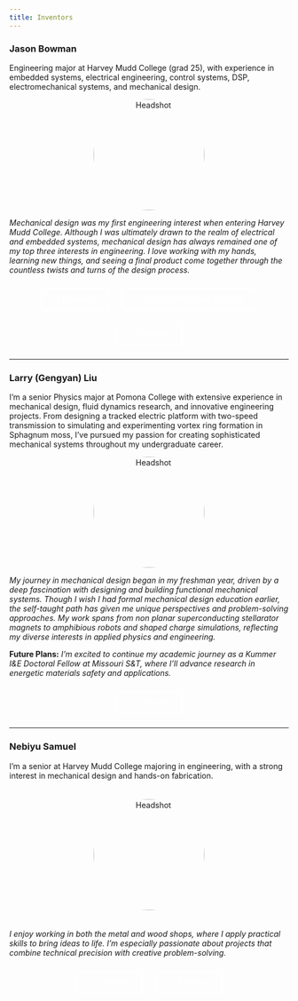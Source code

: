 ```yaml
---
title: Inventors
---
```


### Jason Bowman
Engineering major at Harvey Mudd College (grad 25), with experience in embedded systems, electrical engineering, control systems, DSP, electromechanical systems, and mechanical design.

<p style="text-align: center; display: flex; align-items: center; justify-content: center;">
  <img src="images/jason_headshot.jpeg" alt="Headshot" style="width: 200px; height: 200px; border-radius: 50%; vertical-align: middle; margin: 0 10px;">
</p>

*Mechanical design was my first engineering interest when entering Harvey Mudd College. Although I was ultimately drawn to the realm of electrical and embedded systems, mechanical design has always remained one of my top three interests in engineering. I love working with my hands, learning new things, and seeing a final product come together through the countless twists and turns of the design process.*

<div style="text-align: center;">
  <a href="https://www.linkedin.com/in/jasonbbowman/" target="_blank" style="text-decoration: none;">
    <button style="margin: 10px; padding: 10px 20px; font-size: 16px; cursor: pointer; background-color: transparent; color: white; border: 2px solid white; border-radius: 5px;">
      🔗 LinkedIn
    </button>
  </a>
  <a href="https://jasonbowman55.github.io/Blog-Site/" target="_blank" style="text-decoration: none;">
    <button style="margin: 10px; padding: 10px 20px; font-size: 16px; cursor: pointer; background-color: transparent; color: white; border: 2px solid white; border-radius: 5px;">
      👤 Jason's Personal Website
    </button>
  </a>
  <a href="https://drive.google.com/file/d/1ntSqZwh1QK3mf65jJa4V1x2__28TcnYI/view?usp=sharing" target="_blank" style="text-decoration: none;">
    <button style="margin: 10px; padding: 10px 20px; font-size: 16px; cursor: pointer; background-color: transparent; color: white; border: 2px solid white; border-radius: 5px;">
      📄 Resume
    </button>
  </a>
</div>

---

### Larry (Gengyan) Liu
I'm a senior Physics major at Pomona College with extensive experience in mechanical design, fluid dynamics research, and innovative engineering projects. From designing a tracked electric platform with two-speed transmission to simulating and experimenting vortex ring formation in Sphagnum moss, I've pursued my passion for creating sophisticated mechanical systems throughout my undergraduate career.

<p style="text-align: center; display: flex; align-items: center; justify-content: center;">
  <img src="images/larry_headshot.jpeg" alt="Headshot" style="width: 200px; height: 200px; border-radius: 50%; vertical-align: middle; margin: 0 10px;">
</p>

*My journey in mechanical design began in my freshman year, driven by a deep fascination with designing and building functional mechanical systems. Though I wish I had formal mechanical design education earlier, the self-taught path has given me unique perspectives and problem-solving approaches. My work spans from non planar superconducting stellarator magnets to amphibious robots and shaped charge simulations, reflecting my diverse interests in applied physics and engineering.*

**Future Plans:** *I'm excited to continue my academic journey as a Kummer I&E Doctoral Fellow at Missouri S&T, where I'll advance research in energetic materials safety and applications.*

<div style="text-align: center;">
  <a href="https://www.linkedin.com/in/gengyan-liu-3690b919b/" target="_blank" style="text-decoration: none;">
    <button style="margin: 10px; padding: 10px 20px; font-size: 16px; cursor: pointer; background-color: transparent; color: white; border: 2px solid white; border-radius: 5px;">
      🔗 LinkedIn
    </button>
  </a>
</div>

---

### Nebiyu Samuel
I’m a senior at Harvey Mudd College majoring in engineering, with a strong interest in mechanical design and hands-on fabrication.

<div style="text-align: center;">
  <img src="images/nebi_headshot.jpeg" alt="Headshot" style="width: 200px; height: 200px; border-radius: 50%; margin: 20px 0;">
</div>

*I enjoy working in both the metal and wood shops, where I apply practical skills to bring ideas to life. I’m especially passionate about projects that combine technical precision with creative problem-solving.*


<div style="text-align: center;">
  <a href="https://www.linkedin.com/in/nebiyu-samuel-262214256/" target="_blank" style="text-decoration: none;">
    <button style="margin: 10px; padding: 10px 20px; font-size: 16px; cursor: pointer; background-color: transparent; color: white; border: 2px solid white; border-radius: 5px;">
      🔗 LinkedIn
    </button>
  </a>
  <a href="https://docs.google.com/document/d/1MzZ4rtgBEDTDcsNY-ByaXi98gCQp3A0ddbXi_v7pAIw/edit?usp=drivesdk" target="_blank" style="text-decoration: none;">
    <button style="margin: 10px; padding: 10px 20px; font-size: 16px; cursor: pointer; background-color: transparent; color: white; border: 2px solid white; border-radius: 5px;">
      📄 Resume
    </button>
  </a>
</div>
